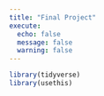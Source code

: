 ```yaml
---
title: "Final Project"
execute: 
  echo: false
  message: false
  warning: false
---
```


```r
library(tidyverse)
library(usethis)
```

